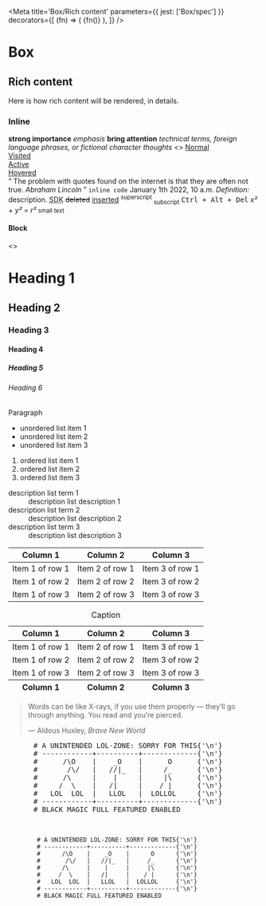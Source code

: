 

<Meta
  title='Box/Rich content'
  parameters={{ jest: ['Box/spec'] }}
  decorators={[
    (fn) => (
      <Box fontFamily='sans' fontScale='p2' withRichContent>
        {fn()}
      </Box>
    ),
  ]}
/>

# Box

## Rich content

Here is how rich content will be rendered, in details.

### Inline

<Canvas>
  <Story name='strong'>
    <strong>strong importance</strong>
  </Story>
</Canvas>

<Canvas>
  <Story name='em'>
    <em>emphasis</em>
  </Story>
</Canvas>

<Canvas>
  <Story name='b'>
    <b>bring attention</b>
  </Story>
</Canvas>

<Canvas>
  <Story name='i'>
    <i>
      technical terms, foreign language phrases, or fictional character thoughts
    </i>
  </Story>
</Canvas>

<Canvas>
  <Story name='a'>
    <>
      <a href='#'>Normal</a>
      <br />
      <a href='#' className='is-visited'>
        Visited
      </a>
      <br />
      <a href='#' className='is-active'>
        Active
      </a>
      <br />
      <a href='#' className='is-hovered'>
        Hovered
      </a>
      <br />
    </>
  </Story>
</Canvas>

<Canvas>
  <Story name='q and cite'>
    <q>
      The problem with quotes found on the internet is that they are often not
      true. <cite>Abraham Lincoln</cite>
    </q>
  </Story>
</Canvas>

<Canvas>
  <Story name='code'>
    <code>inline code</code>
  </Story>
</Canvas>

<Canvas>
  <Story name='time'>
    <time dateTime='20220101 10:00'>January 1th 2022, 10 a.m.</time>
  </Story>
</Canvas>

<Canvas>
  <Story name='dfn'>
    <dfn>Definition:</dfn> description.
  </Story>
</Canvas>

<Canvas>
  <Story name='abbr'>
    <abbr title='Source Development Kit'>SDK</abbr>
  </Story>
</Canvas>

<Canvas>
  <Story name='del and ins'>
    <del>deleted</del> <ins>inserted</ins>
  </Story>
</Canvas>

<Canvas>
  <Story name='sup and sub'>
    <sup>superscript</sup> <sub>subscript</sub>
  </Story>
</Canvas>

<Canvas>
  <Story name='kbd'>
    <kbd>Ctrl + Alt + Del</kbd>
  </Story>
</Canvas>

<Canvas>
  <Story name='var'>
    <var>x² + y² = r²</var>
  </Story>
</Canvas>

<Canvas>
  <Story name='small'>
    <small>small text</small>
  </Story>
</Canvas>

#### Block

<Canvas>
  <Story name='hx'>
    <>
      <h1>Heading 1</h1>
      <h2>Heading 2</h2>
      <h3>Heading 3</h3>
      <h4>Heading 4</h4>
      <h5>Heading 5</h5>
      <h6>Heading 6</h6>
    </>
  </Story>
</Canvas>

<Canvas>
  <Story name='p'>
    <p>Paragraph</p>
  </Story>
</Canvas>

<Canvas>
  <Story name='ul'>
    <ul>
      <li>unordered list item 1</li>
      <li>unordered list item 2</li>
      <li>unordered list item 3</li>
    </ul>
  </Story>
</Canvas>

<Canvas>
  <Story name='ol'>
    <ol>
      <li>ordered list item 1</li>
      <li>ordered list item 2</li>
      <li>ordered list item 3</li>
    </ol>
  </Story>
</Canvas>

<Canvas>
  <Story name='dl'>
    <dl>
      <dt>description list term 1</dt>
      <dd>description list description 1</dd>
      <dt>description list term 2</dt>
      <dd>description list description 2</dd>
      <dt>description list term 3</dt>
      <dd>description list description 3</dd>
    </dl>
  </Story>
</Canvas>

<Canvas>
  <Story name='table (simple)'>
    <table>
      <thead>
        <tr>
          <th>Column 1</th>
          <th>Column 2</th>
          <th>Column 3</th>
        </tr>
      </thead>
      <tbody>
        <tr>
          <td>Item 1 of row 1</td>
          <td>Item 2 of row 1</td>
          <td>Item 3 of row 1</td>
        </tr>
        <tr>
          <td>Item 1 of row 2</td>
          <td>Item 2 of row 2</td>
          <td>Item 3 of row 2</td>
        </tr>
        <tr>
          <td>Item 1 of row 3</td>
          <td>Item 2 of row 3</td>
          <td>Item 3 of row 3</td>
        </tr>
      </tbody>
    </table>
  </Story>
</Canvas>

<Canvas>
  <Story name='table (complex)'>
    <table>
      <caption>Caption</caption>
      <thead>
        <tr>
          <th>Column 1</th>
          <th>Column 2</th>
          <th>Column 3</th>
        </tr>
      </thead>
      <tfoot>
        <tr>
          <th>Column 1</th>
          <th>Column 2</th>
          <th>Column 3</th>
        </tr>
      </tfoot>
      <tbody>
        <tr>
          <td>Item 1 of row 1</td>
          <td>Item 2 of row 1</td>
          <td>Item 3 of row 1</td>
        </tr>
        <tr>
          <td>Item 1 of row 2</td>
          <td>Item 2 of row 2</td>
          <td>Item 3 of row 2</td>
        </tr>
        <tr>
          <td>Item 1 of row 3</td>
          <td>Item 2 of row 3</td>
          <td>Item 3 of row 3</td>
        </tr>
      </tbody>
    </table>
  </Story>
</Canvas>

<Canvas>
  <Story name='blockquote and cite'>
    <blockquote>
      <p>
        Words can be like X-rays, if you use them properly — they’ll go through
        anything. You read and you’re pierced.
      </p>
      <footer>
        — Aldous Huxley, <cite>Brave New World</cite>
      </footer>
    </blockquote>
  </Story>
</Canvas>

<Canvas>
  <Story name='pre'>
    <pre>
      # A UNINTENDED LOL-ZONE: SORRY FOR THIS{'\n'}
      # ------------+----------+-------------{'\n'}
      #      /\O    |    _O    |      O      {'\n'}
      #       /\/   |   //|_   |     /_      {'\n'}
      #      /\     |    |     |     |\      {'\n'}
      #     /  \    |   /|     |    / |      {'\n'}
      #   LOL  LOL  |   LLOL   |  LOLLOL     {'\n'}
      # ------------+----------+-------------{'\n'}
      # BLACK MAGIC FULL FEATURED ENABLED
    </pre>
  </Story>
</Canvas>

<Canvas>
  <Story name='pre with code'>
    <pre>
      <code>
        # A UNINTENDED LOL-ZONE: SORRY FOR THIS{'\n'}
        # ------------+----------+-------------{'\n'}
        #      /\O    |    _O    |      O      {'\n'}
        #       /\/   |   //|_   |     /_      {'\n'}
        #      /\     |    |     |     |\      {'\n'}
        #     /  \    |   /|     |    / |      {'\n'}
        #   LOL  LOL  |   LLOL   |  LOLLOL     {'\n'}
        # ------------+----------+-------------{'\n'}
        # BLACK MAGIC FULL FEATURED ENABLED
      </code>
    </pre>
  </Story>
</Canvas>
